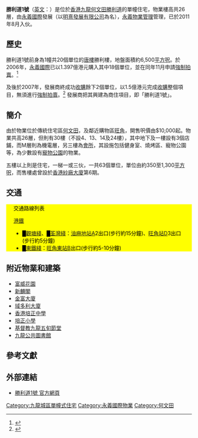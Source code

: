{{Infobox_housinghk 
| name = 勝利道1號<br/>One Victory
| logo= 
| photo = One Victory (full view).jpg
| phototitle = 
| address= {{HKG}}[[九龍|九龍]][[何文田|何文田]]<br/>[[勝利道|勝利道]]1、1A及3號
| lot= 九龍內地段第1343號
| developer= [[永義國際|永義國際]]
| manager= [[永義物業管理|永義物業管理]]
| use = 住宅及店舖
| blocknumber = 1
| floor_area = 
| floornumber = 26層
| yearofcompletion = 2011年8月
| former = 唐樓(勝利樓)
| facilities = 會所
| website = [http://www.onevictory.com.hk/ 官方網頁]
}}

'''勝利道1號'''（[[英文|英文]]：{{lang|en|'''One Victory'''}}）是位於[[香港|香港]][[九龍|九龍]][[何文田|何文田]][[勝利道|勝利道]]的單幢住宅，物業樓高共26層，由[[永義國際|永義國際]]發展（以[[明熹發展有限公司|明熹發展有限公司]]為名），[[永義物業管理|永義物業管理]]管理，已於2011年8月入伙。

== 歷史 ==
勝利道1號前身為1幢共20個單位的[[唐樓|唐樓]]勝利樓，地盤面積約6,500[[平方呎|平方呎]]。於2006年，[[永義國際|永義國際]]已以1.397億港元購入其中18個單位，並在同年11月申請[[強制拍賣|強制拍賣]]。<ref>{{Cite web |url=http://www.mpfinance.com/htm/Finance/20061121/Property/la_lad1.htm |title=永義申強制拍賣何文田舊樓 |access-date=2010-09-02 |archive-date=2007-02-19 |archive-url=https://web.archive.org/web/20070219051708/http://www.mpfinance.com/htm/Finance/20061121/Property/la_lad1.htm |dead-url=no }}</ref>

及後於2007年，發展商終成功[[收購|收購]]餘下2個單位，以1.5億港元完成[[收購|收購]]整個項目，無須進行[[強制拍賣|強制拍賣]]。<ref>{{Cite web |url=http://www.mpfinance.com/htm/Finance/20070521/Property/la_lad1.htm |title=永義完成併購勝利道舊樓 |access-date=2010-09-02 |archive-date=2016-03-04 |archive-url=https://web.archive.org/web/20160304194228/http://www.mpfinance.com/htm/Finance/20070521/Property/la_lad1.htm |dead-url=no }}</ref> 發展商把其興建為商住項目，即「勝利道1號」。

== 簡介 ==
由於物業位於傳統住宅區[[何文田|何文田]]，及鄰近購物區[[旺角|旺角]]，開售呎價由$10,000起。物業共高26層，但則有30樓（不設4、13、14及24樓），其中地下及一樓設有3個店鋪，而M層則為機電層，另三樓為[[會所|會所]]，其設施包括健身室、燒烤區、寵物公園等，為少數設有[[寵物公園|寵物公園]]的物業。

五樓以上則是住宅，一梯一或三伙，一共63個單位，單位由約350至1,300[[平方呎|平方呎]]，而售樓處曾設於[[香港紗廠大廈|香港紗廠大廈]]第6期。

== 交通 ==
<div class="NavFrame collapsed" style="color: black; background-color: #FFFF00; margin: 0 auto; padding: 0 10px; text-align: left;"><div class="NavHead" style="background-color: #FFFF00; margin: 0 auto; padding: 0 10px; font-weight:normal;">交通路線列表</div><div class="NavContent" style="background-color: #FFFF00; margin: 0 auto; padding: 0 10px;">
;[[港鐵|港鐵]]
*<font color="{{觀塘綫色彩}}">█</font>[[觀塘綫|觀塘綫]]、<font color="{{荃灣綫色彩}}">█</font>[[荃灣綫|荃灣綫]]：[[油麻地站|油麻地站]]A2出口(步行約15分鐘)、[[旺角站|旺角站]]D3出口(步行約5分鐘)
*<font color="{{東鐵綫色彩}}">█</font>[[東鐵綫|東鐵綫]]：[[旺角東站|旺角東站]]B出口(步行約5-10分鐘)
{{九龍新界巴士簡單列表|7|7B|8|10|81C|208|203C|270A|271|271P}}
{{過海隧道巴士簡單列表|103|113}}
{{九龍專線小巴簡單列表|5M|74}}
</div></div>

== 附近物業和建築 ==
* [[富威花園|富威花園]]
* [[新麟閣|新麟閣]]
* [[金富大廈|金富大廈]]
* [[域多利大廈|域多利大廈]]
* [[香港培正中學|香港培正中學]]
* [[培正小學|培正小學]]
* [[基督教九龍五旬節堂|基督教九龍五旬節堂]]
* [[九龍公共圖書館|九龍公共圖書館]]

== 參考文獻 ==
<references/>

== 外部連結 ==
* [http://www.onevictory.com.hk/ 勝利道1號 官方網頁] {{Wayback|url=http://www.onevictory.com.hk/ |date=20130606033412 }}

{{永義國際}}

[[Category:九龍城區單幢式住宅|Category:九龍城區單幢式住宅]]
[[Category:永義國際物業|Category:永義國際物業]]
[[Category:何文田|Category:何文田]]